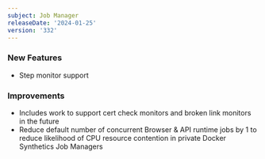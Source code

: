 ```yaml
---
subject: Job Manager
releaseDate: '2024-01-25'
version: '332'
---
```


### New Features

* Step monitor support

### Improvements

* Includes work to support cert check monitors and broken link monitors in the future
* Reduce default number of concurrent Browser & API runtime jobs by 1 to reduce likelihood of CPU resource contention in private Docker Synthetics Job Managers
